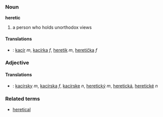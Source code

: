 === Noun ===
'''heretic'''

#a person who holds unorthodox views

====Translations====
*{{sk}}: [[kacír#Slovak|kacír]] ''m'', [[kacírka#Slovak|kacírka]] ''f'', [[heretik#Slovak|heretik]] ''m'', [[heretička#Slovak|heretička]] ''f''

===Adjective===
====Translations====
*{{sk}}: [[kacírsky#Slovak|kacírsky]] ''m'', [[kacírska#Slovak|kacírska]] ''f'', [[kacírske#Slovak|kacírske]] ''n'', [[heretický#Slovakl|heretický]] ''m'', [[heretická#Slovak|heretická]], [[heretické#Slovak|heretické]] ''n''

===Related terms===
*[[heretical]]